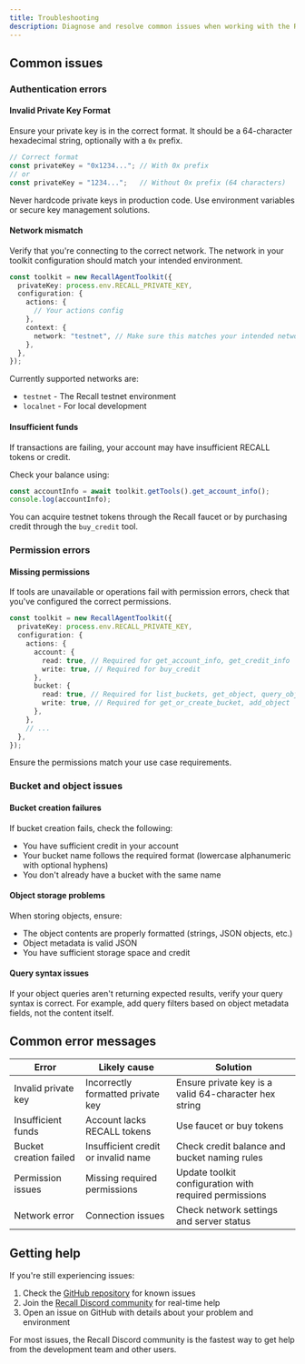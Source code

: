 ```yaml
---
title: Troubleshooting
description: Diagnose and resolve common issues when working with the Recall Agent Toolkit.
---
```


## Common issues

### Authentication errors

#### Invalid Private Key Format

Ensure your private key is in the correct format. It should be a 64-character hexadecimal string,
optionally with a `0x` prefix.

```typescript
// Correct format
const privateKey = "0x1234..."; // With 0x prefix
// or
const privateKey = "1234...";   // Without 0x prefix (64 characters)
```

<Callout type="warning">
  Never hardcode private keys in production code. Use environment variables or secure key management
  solutions.
</Callout>

#### Network mismatch

Verify that you're connecting to the correct network. The network in your toolkit configuration
should match your intended environment.

```typescript
const toolkit = new RecallAgentToolkit({
  privateKey: process.env.RECALL_PRIVATE_KEY,
  configuration: {
    actions: {
      // Your actions config
    },
    context: {
      network: "testnet", // Make sure this matches your intended network
    },
  },
});
```

Currently supported networks are:

- `testnet` - The Recall testnet environment
- `localnet` - For local development

#### Insufficient funds

If transactions are failing, your account may have insufficient RECALL tokens or credit.

Check your balance using:

```typescript
const accountInfo = await toolkit.getTools().get_account_info();
console.log(accountInfo);
```

You can acquire testnet tokens through the Recall faucet or by purchasing credit through the
`buy_credit` tool.

### Permission errors

#### Missing permissions

If tools are unavailable or operations fail with permission errors, check that you've configured the
correct permissions.

```typescript
const toolkit = new RecallAgentToolkit({
  privateKey: process.env.RECALL_PRIVATE_KEY,
  configuration: {
    actions: {
      account: {
        read: true, // Required for get_account_info, get_credit_info
        write: true, // Required for buy_credit
      },
      bucket: {
        read: true, // Required for list_buckets, get_object, query_objects
        write: true, // Required for get_or_create_bucket, add_object
      },
    },
    // ...
  },
});
```

Ensure the permissions match your use case requirements.

### Bucket and object issues

#### Bucket creation failures

If bucket creation fails, check the following:

- You have sufficient credit in your account
- Your bucket name follows the required format (lowercase alphanumeric with optional hyphens)
- You don't already have a bucket with the same name

#### Object storage problems

When storing objects, ensure:

- The object contents are properly formatted (strings, JSON objects, etc.)
- Object metadata is valid JSON
- You have sufficient storage space and credit

#### Query syntax issues

If your object queries aren't returning expected results, verify your query syntax is correct. For
example, add query filters based on object metadata fields, not the content itself.

## Common error messages

| Error                  | Likely cause                        | Solution                                               |
| ---------------------- | ----------------------------------- | ------------------------------------------------------ |
| Invalid private key    | Incorrectly formatted private key   | Ensure private key is a valid 64-character hex string  |
| Insufficient funds     | Account lacks RECALL tokens         | Use faucet or buy tokens                               |
| Bucket creation failed | Insufficient credit or invalid name | Check credit balance and bucket naming rules           |
| Permission issues      | Missing required permissions        | Update toolkit configuration with required permissions |
| Network error          | Connection issues                   | Check network settings and server status               |

## Getting help

If you're still experiencing issues:

1. Check the [GitHub repository](https://github.com/recallnet/js-recall) for known issues
2. Join the [Recall Discord community](https://discord.recall.network) for real-time help
3. Open an issue on GitHub with details about your problem and environment

<Callout type="success">
  For most issues, the Recall Discord community is the fastest way to get help from the development
  team and other users.
</Callout>
